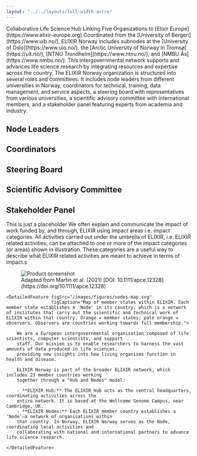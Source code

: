 ```yaml
---
layout: "../../layouts/full-width.astro"
---
```



<TwoColHero>
    <TwoColHero.Header>Collaborative Life Science Hub Linking Five Organizations to [Elixir
        Europe](https://www.elixir-europe.org)</TwoColHero.Header>
    <TwoColHero.Description>Coordinated from the [University of Bergen](https://www.uib.no/), ELIXIR Norway includes
        subnodes at the [University of Oslo](https://www.uio.no/), the [Arctic University of Norway in
        Tromsø](https://uit.no/), [NTNU Trondheim](https://www.ntnu.no/), and [NMBU Ås](https://www.nmbu.no/). This
        intergovernmental network supports and advances life science research by integrating resources and expertise
        across the country.</TwoColHero.Description>
    <TwoColHero.Figure alt="ELIXIR Norway in a nutshell" src="/images/figures/elixir-no-in-a-nutshell.png"/>
</TwoColHero>

<BaseContentSection title="Organization" marginTop>
    <Fragment slot="description">
        The ELIXIR Norway organization is structured into several roles and committees. It includes node leaders from
        different universities in Norway, coordinators for technical, training, data management, and service aspects, a
        steering board with representatives from various universities, a scientific advisory committee with
        international members, and a stakeholder panel featuring experts from academia and industry.
    </Fragment>
    <div className="mt-12">
        <Universities/>
        <div className="mt-24 mx-auto flex flex-wrap rounded-lg w-full gap-y-14 max-w-5xl relative isolate bg-gray-50 dark:bg-dark-surface py-12 px-10 sm:rounded-3xl">
            <div className="">
                <h2 className="text-3xl font-bold mb-8">Node Leaders</h2>
                <People elixirGroup="node-leaders" layout="two-col"/>
            </div>
            <div >
                <h2 className="text-3xl font-bold mb-8">Coordinators</h2>
                <People elixirGroup="coordinators" layout="two-col"/>
            </div>
            <div>
                <h2 className="text-3xl font-bold mb-8">Steering Board</h2>
                <People elixirGroup="steering-board" layout="two-col"/>
            </div>
            <div>
                <h2 className="text-3xl font-bold mb-8">Scientific Advisory Committee</h2>
                <People elixirGroup="scientific-advisory-committee" layout="two-col"/>
            </div>
            <div>
                <h2 className="text-3xl font-bold mb-8">Stakeholder Panel</h2>
                <People elixirGroup="stakeholder-panel" layout="two-col"/>
            </div>
            <div className="flex items-center justify-center">
                <People isSummary/>
            </div>
        </div>
    </div>
</BaseContentSection>


<BaseContentSection title="Funding and Projects" marginTop>
    <Placeholder height="h-96">
        This is just a placeholder
    </Placeholder>
</BaseContentSection>

<BaseContentSection title="Impact" marginTop>
    <Fragment slot="description">
        We often explain and communicate the impact of work funded by, and through, ELIXIR using impact areas i.e.
        impact categories. All activities carried out under the umbrella of ELIXIR, i.e. ELIXIR related activities,
        can be attached to one or more of the impact categories (or areas) shown in illustration. These categories are a
        useful way to describe what ELIXIR related activities are meant to achieve in terms of impact.s
    </Fragment>
    <div className="mt-20 flex flex-col gap-y-12">
        <figure className="text-center">
            <img src="/images/figures/impact.svg"
                 alt="Product screenshot"
                 className="lg:mt-6 lg:scale-125 max-h-[500px] mx-auto"
                 width="auto"/>
            <figcaption className="mt-20 text-sm">Adapted from Martin et al. (2021) [DOI: 10.1111/apce.12328]
                (https://doi.org/10.1111/apce.12328)</figcaption>
        </figure>
        <SimpleIconCards/>
    </div>
</BaseContentSection>

<BaseContentSection title="International Collaboration" marginTop>

    <DetailedFeature figSrc="/images/figures/nodes-map.svg"
                     figCaption="Map of member states within ELIXIR. Each member state establishes a 'Node' in its country, which is a network of institutes that carry out the scientific and technical work of ELIXIR within that country. Orange = member states; pale orange = observers. Observers are countries working towards full membership.">

        We are a European intergovernmental organisation composed of life scientists, computer scientists, and support
        staff. Our mission is to enable researchers to harness the vast amounts of data produced in life sciences,
        providing new insights into how living organisms function in health and disease.

        ELIXIR Norway is part of the broader ELIXIR network, which includes 23 member countries working
        together through a "Hub and Nodes" model:

        - **ELIXIR Hub:** The ELIXIR Hub acts as the central headquarters, coordinating activities across the
        entire network. It is based at the Wellcome Genome Campus, near Cambridge, UK.
        - **ELIXIR Nodes:** Each ELIXIR member country establishes a ‘Node’—a network of organisations within
        that country. In Norway, ELIXIR Norway serves as the Node, coordinating local activities and
        collaborating with national and international partners to advance life science research.

    </DetailedFeature>

</BaseContentSection>

